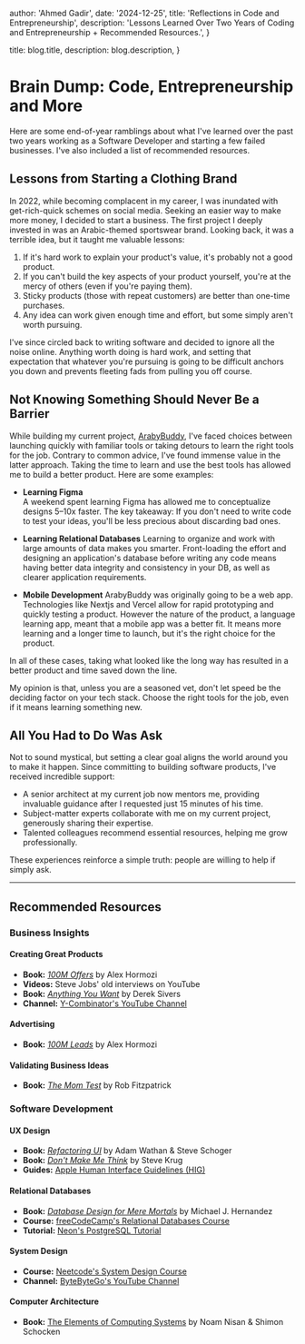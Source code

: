 
  author: 'Ahmed Gadir',
  date: '2024-12-25',
  title: 'Reflections in Code and Entrepreneurship',
  description:
    'Lessons Learned Over Two Years of Coding and Entrepreneurship + Recommended Resources.',
}

  title: blog.title,
  description: blog.description,
}


# Brain Dump: Code, Entrepreneurship and More

Here are some end-of-year ramblings about what I&apos;ve learned over the past two years working as a Software Developer and starting a few failed businesses. I&apos;ve also included a list of recommended resources.

## Lessons from Starting a Clothing Brand

In 2022, while becoming complacent in my career, I was inundated with get-rich-quick schemes on social media. Seeking an easier way to make more money, I decided to start a business. The first project I deeply invested in was an Arabic-themed sportswear brand. Looking back, it was a terrible idea, but it taught me valuable lessons:

1. If it&apos;s hard work to explain your product&apos;s value, it&apos;s probably not a good product.
2. If you can&apos;t build the key aspects of your product yourself, you&apos;re at the mercy of others (even if you&apos;re paying them).
3. Sticky products (those with repeat customers) are better than one-time purchases.
4. Any idea can work given enough time and effort, but some simply aren&apos;t worth pursuing.

I&apos;ve since circled back to writing software and decided to ignore all the noise online. Anything worth doing is hard work, and setting that expectation that whatever you&apos;re pursuing is going to be difficult anchors you down and prevents fleeting fads from pulling you off course.

## Not Knowing Something Should Never Be a Barrier

While building my current project, [ArabyBuddy](https://arabybuddy.com), I&apos;ve faced choices between launching quickly with familiar tools or taking detours to learn the right tools for the job. Contrary to common advice, I&apos;ve found immense value in the latter approach. Taking the time to learn and use the best tools has allowed me to build a better product. Here are some examples:

- **Learning Figma**  
  A weekend spent learning Figma has allowed me to conceptualize designs 5–10x faster. The key takeaway: If you don&apos;t need to write code to test your ideas, you&apos;ll be less precious about discarding bad ones.

- **Learning Relational Databases**
  Learning to organize and work with large amounts of data makes you smarter. Front-loading the effort and designing an application&apos;s database before writing any code means having better data integrity and consistency in your DB, as well as clearer application requirements.

- **Mobile Development**
  ArabyBuddy was originally going to be a web app. Technologies like Nextjs and Vercel allow for rapid prototyping and quickly testing a product. However the nature of the product, a language learning app, meant that a mobile app was a better fit. It means more learning and a longer time to launch, but it&apos;s the right choice for the product.

In all of these cases, taking what looked like the long way has resulted in a better product and time saved down the line.

My opinion is that, unless you are a seasoned vet, don&apos;t let speed be the deciding factor on your tech stack. Choose the right tools for the job, even if it means learning something new.

## All You Had to Do Was Ask

Not to sound mystical, but setting a clear goal aligns the world around you to make it happen. Since committing to building software products, I&apos;ve received incredible support:

- A senior architect at my current job now mentors me, providing invaluable guidance after I requested just 15 minutes of his time.
- Subject-matter experts collaborate with me on my current project, generously sharing their expertise.
- Talented colleagues recommend essential resources, helping me grow professionally.

These experiences reinforce a simple truth: people are willing to help if simply ask.

---

## Recommended Resources

### Business Insights

#### Creating Great Products

- **Book:** [_100M Offers_](https://www.goodreads.com/book/show/58612786-100m-offers) by Alex Hormozi
- **Videos:** Steve Jobs&apos; old interviews on YouTube
- **Book:** [_Anything You Want_](https://www.goodreads.com/book/show/11878168-anything-you-want?from_search=true&from_srp=true&qid=49xIFbV5SQ&rank=1) by Derek Sivers
- **Channel:** [Y-Combinator&apos;s YouTube Channel](https://www.youtube.com/@ycombinator)

#### Advertising

- **Book:** [_100M Leads_](https://www.goodreads.com/book/show/196239284-100m-leads?from_search=true&from_srp=true&qid=1UvoPAopXS&rank=1) by Alex Hormozi

#### Validating Business Ideas

- **Book:** [_The Mom Test_](https://www.goodreads.com/book/show/52283963-the-mom-test?from_search=true&from_srp=true&qid=R7vLHJ3iYs&rank=1) by Rob Fitzpatrick

### Software Development

#### UX Design

- **Book:** [_Refactoring UI_](https://www.refactoringui.com/) by Adam Wathan & Steve Schoger
- **Book:** [_Don&apos;t Make Me Think_](https://www.goodreads.com/book/show/18197267-don-t-make-me-think-revisited) by Steve Krug
- **Guides:** [Apple Human Interface Guidelines (HIG)](https://developer.apple.com/design/human-interface-guidelines)

#### Relational Databases

- **Book:** [_Database Design for Mere Mortals_](https://www.goodreads.com/book/show/150062.Database_Design_for_Mere_Mortals?ref=nav_sb_ss_1_32) by Michael J. Hernandez
- **Course:** [freeCodeCamp&apos;s Relational Databases Course](https://www.freecodecamp.org/learn/relational-database/)
- **Tutorial:** [Neon&apos;s PostgreSQL Tutorial](https://neon.tech/postgresql/postgresql-tutorial/)

#### System Design

- **Course:** [Neetcode&apos;s System Design Course](https://neetcode.io/courses/system-design-for-beginners/1)
- **Channel:** [ByteByteGo&apos;s YouTube Channel](https://www.youtube.com/ByteByteGo)

#### Computer Architecture

- **Book:** [The Elements of Computing Systems](https://www.goodreads.com/book/show/910789.The_Elements_Of_Computing_Systems?ref=nav_sb_ss_1_26) by Noam Nisan & Shimon Schocken
